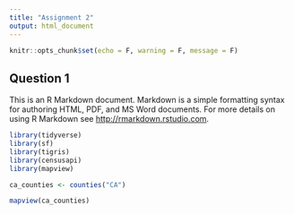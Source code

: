 ```yaml
---
title: "Assignment 2"
output: html_document
---
```


```r
knitr::opts_chunk$set(echo = F, warning = F, message = F)
```

## Question 1

This is an R Markdown document. Markdown is a simple formatting syntax for authoring HTML, PDF, and MS Word documents. For more details on using R Markdown see <http://rmarkdown.rstudio.com>.

```r
library(tidyverse)
library(sf)
library(tigris)
library(censusapi)
library(mapview)
```


```r
ca_counties <- counties("CA")

```

```r

mapview(ca_counties)
```




